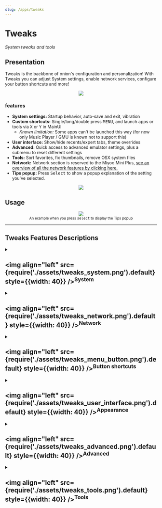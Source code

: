 ```yaml
---
slug: /apps/tweaks
---
```





# Tweaks

*System tweaks and tools*

## Presentation

Tweaks is the backbone of onion's configuration and personalization! With Tweaks you can adjust System settings, enable network services, configure your button shortcuts and more!

<p align="center"><img src={require('./assets/tweaks.webp').default} style={{width: 320}} /></p>

### features

- **System settings:** Startup behavior, auto-save and exit, vibration
- **Custom shortcuts:** Single/long/double press <kbd>MENU</kbd>, and launch apps or tools via <kbd>X</kbd> or <kbd>Y</kbd> in MainUI
  - *Known limitation:* Some apps can't be launched this way (for now only Music Player / GMU is known not to support this)
- **User interface:** Show/hide recents/expert tabs, theme overrides
- **Advanced:** Quick access to advanced emulator settings, plus a submenu to reset different settings
- **Tools:** Sort favorites, fix thumbnails, remove OSX system files
- **Network:** Network section is reserved to the Miyoo Mini Plus, [see an overview of all the network features by clicking here.](../network-features)
- **Tips popup:** Press <kbd>Select</kbd> to show a popup explanation of the setting you've selected.

<p align="center"><img src="https://user-images.githubusercontent.com/44569252/189440460-0afffde0-2e5e-41a4-b85e-0484b23c461a.png" /></p>

## Usage

<p align="center"><img src={require('./assets/tweaks-popup.png').default} style={{width: 320}} /><br />
<sub>An example when you press <kbd>select</kbd> to display the Tips popup</sub>
</p>


---

## Tweaks Features Descriptions

<DynamicTweaksSection>


<details><summary>

## <img align="left" src={require('./assets/tweaks_system.png').default} style={{width: 40}} /><sup>System</sup>

</summary>
<details><summary>

### Startup...
</summary>
<details><summary>

#### Auto-resume last game 
</summary>
<div>Auto-resume happens when you shutdown the device while a game is running. At startup, the system will resume where you left off last time. If disabled the main interface will be displayed after boot, your last game played will not resume.</div>
</details>
<details><summary>

#### Start application
</summary>
<div>With this option you can choose which frontend you want to launch into on startup.

It can be MainUI, [GameSwitcher](./game-switcher), [Retroarch](./retroarch) or [AdvanceMenu](./advancemenu).
</div>
</details>
<details><summary>

#### MainUI: Start tab
</summary>
<div>Here you can set which tab you want MainUI to launch into.</div>
</details>
</details>
<details><summary>

### Date and time...
</summary>
<details><summary>

#### now : 2023-10-12 18:31:08
</summary>
<div>Current Date (read-only label)</div>
</details>
<details><summary>

#### Set automatically via the internet
</summary>
<div>Use the internet connection to sync "date and time on startup."</div>
</details>
<details><summary>

#### Wait for sync on startup
</summary>
<div>Wait for date and time synchronization "on system startup. Ensures that time is synced before a game is launched. Useful for games like Pokemon which requires a synced time.</div>
</details>
<details><summary>

#### Get time zone via IP address
</summary>
<div>If this is enabled, the system will try "to retrieve your time zone from your IP "address.</div>
</details>
<details><summary>

#### Select time zone
</summary>
<div>Manually set your time zone. "You need to adjust for DST as well." (available only if "Get time zone via IP address is disabled)</div>
</details>
<details><summary>

#### Emulated time skip
</summary>
<div>Without RTC the system time stands still while the device is off. This option lets you add a specific amount of hours at startup.</div>
</details>
</details>
<details><summary>

### Low battery warning
</summary>
<div>Show a red battery icon warning in the top right corner when the battery is at or below this value.</div>
</details>
<details><summary>

### Low batt.: Save and exit
</summary>
<div>Set the battery percentage at which the system should save and exit RetroArch.</div>
</details>
<details><summary>

### Vibration intensity
</summary>
<div>Set the vibration strength for haptic feedback when pressing system shortcuts.</div>
</details>
</details>








<details><summary>

## <img align="left" src={require('./assets/tweaks_network.png').default} style={{width: 40}} /><sup>Network</sup>

</summary>
<details><summary>

### IP address: x.x.x.x
</summary>
<div>Current IP (read-only label)</div>
</details>
<details><summary>

### Samba: Network file share...
</summary>
<div>Samba is a file sharing protocol that provides integrated sharing of files and directories between your Miyoo Mini Plus and your PC.</div>
</details>
<details><summary>

### HTTP: Web-based file sync...
</summary>
<div>HTTP file server allows you to manage your files through a web browser on your phone, PC, or tablet. Think of it as a website hosted by Onion; simply enter the IP address in your browser.</div>
</details>
<details><summary>

### SSH: Secure shell...
</summary>
<div>SSH provides a secure command line host for communicating with your device remotely. SFTP provides a secure file transfer protocol.</div>
</details>
<details><summary>

### FTP: File server...
</summary>
<div>FTP provides a method of transferring files between Onion and a PC, phone, or tablet. You'll need an FTP client installed on the other device.</div>
</details>
<details><summary>

### Telnet: Remote shell
</summary>
<div>Telnet provides unencrypted remote shell access to your device.</div>
</details>
<details><summary>

### Disable services in-game
</summary>
<div>Disable all network services (except WiFi) while playing games. This helps to conserve battery and to keep performance at a maximum.</div>
</details>
</details>









<details><summary>

## <img align="left" src={require('./assets/tweaks_menu_button.png').default} style={{width: 40}} /><sup>Button shortcuts</sup>

</summary>
<details><summary>

### Menu single press vibration
</summary>
<div>Enable haptic feedback for the menu button single and double press.</div>
</details>
<details><summary>

### In-game: Menu button...
</summary>
<details><summary>

#### Single press
</summary>
<div>
Set the action for single pressing the menu button while in MainUI.

(Off, Exit to menu, Quick Switch, Game Switcher) 
</div>
</details>
<details><summary>

#### Long press
</summary>
<div>Set the action for long pressing the menu button while in MainUI.</div>
</details>
<details><summary>

#### Double press
</summary>
<div>Set the action for double pressing the menu button while in MainUI.</div>
</details>
</details>
<details><summary>

### MainUI: Menu button...
</summary>
<details><summary>

#### Single press
</summary>
<div>Set the action for single pressing the menu button while in-game.</div>
</details>
<details><summary>

#### Long press
</summary>
<div>Set the action for long pressing the menu button while in-game.</div>
</details>
<details><summary>

#### Double press
</summary>
<div>Set the action for double pressing the menu button while in-game.</div>
</details>
</details>
<details><summary>

### MainUI: X button
</summary>
<div>Set the X button action in MainUI.</div>
</details>
<details><summary>

### MainUI: Y button
</summary>
<div>Set the Y button action in MainUI.</div>
</details>
<details><summary>

### Power single press
</summary>
<div>Change the power button single press action to either 'standby' or 'shutdown'.</div>
</details>
</details>







<details><summary>

## <img align="left" src={require('./assets/tweaks_user_interface.png').default} style={{width: 40}} /><sup>Appearance</sup>

</summary>
<details><summary>

### Show recent
</summary>
<div>Toggle the visibility of the recents tab in the main menu.</div>
</details>
<details><summary>

### Show expert mode
</summary>
<div>Toggle the visibility of the expert tab in the main menu.</div>
</details>
<details><summary>

### OSD bar size
</summary>
<div>Set the width of the 'OSD bar' shown on the left side of the display when adjusting brightness or volume (MMP).</div>
</details>
<details><summary>

### Blue light filter
</summary>
<div>Control the blue light filter schedule, intensity, or state. (You can also hold Menu+B for 2 seconds to enable or disable BLF!)</div>

Warning: Bluelight filter schedule depends on NTP being available. 
If you do not have an up-to-date time on your device, the BLF may behave unexpectedly. 
You can override the BLF schedule by using the Menu+B hotkey.

</details>
<details><summary>

### Theme overrides...
</summary>
<details><summary>

#### Battery percentage...
</summary>
<div>Visible</div>
<div>Font family</div>
<div>Font size</div>
<div>Text alignment</div>
<div>Fixed position</div>
<div>Horizontal offset</div>
<div>Vertical offset</div>
</details>
<details><summary>

#### Hide icon labels
</summary>
<div>Hide hint labels</div>
</details>
</details>
<details><summary>

### Icons packs...
</summary>
<details><summary>

#### Apply icon pack..
</summary>

</details>
<details><summary>

#### Edit console icon.....
</summary>


</details>
<details><summary>

#### Edit expert icon...
</summary>


</details>
<details><summary>

#### expert icon...
</summary>


</details>
</details>
</details>








<details><summary>

## <img align="left" src={require('./assets/tweaks_advanced.png').default} style={{width: 40}} /><sup>Advanced</sup>

</summary>
<details><summary>

### Swap triggers \(L<\>L2, R<\>R2\)
</summary>
<div>Swap the function of L1&lt;&gt;L2 and R1&lt;&gt;R2 (only affects in-game actions).</div>
</details>
<details><summary>

### Brightness control
</summary>
<div>Change the shortcut for brightness (on MM only).</div>
</details>
<details><summary>

### Fast forward rate
</summary>
<div>Set the maximum fast forward rate.</div>
</details>
<details><summary>

### LCD undervolt
</summary>
<div>Use this option if you're seeing small artifacts on the display (MMP only).</div>
</details>
<details><summary>

### Reset settings...
</summary>
<details><summary>

#### Reset system tweaks
</summary>
<div>Reset all Onion system tweaks, including network setup.</div>
</details>
<details><summary>

#### Reset theme overrides
</summary>
<div>Resets the settings stored on the device, such as theme, display options, and volume. Also resets WiFi configuration.</div>
</details>
<details><summary>

#### Reset RetroArch main configuration
</summary>
<div>Reset all RetroArch core overrides.</div>
</details>
<details><summary>

#### Reset AdvanceMENU/MAME/MESS
</summary>
<div>Reset everything.</div>
</details>
</details>
<details><summary>

### Diagnostics...
</summary>
<details><summary>

#### Enable global logging
</summary>
<div>Enable global logging for system & networking. Logs will be generated in SD:/.tmp_update/logs.</div>
</details>
<details><summary>

#### Util: System log snapshot
</summary>
<div>Take a snapshot of the system logs and export them to SD:log_export.7z. Attach these logs to your issue or send directly to a dev.</div>
</details>
</details>
</details>





<details><summary>

## <img align="left" src={require('./assets/tweaks_tools.png').default} style={{width: 40}} /><sup>Tools</sup>

</summary>
<details><summary>

### Generate CUE files for PSX games
</summary>
<div>PSX roms in '.bin' format need a matching '.cue' file. Use this tool to automatically generate them.</div>
</details>
<details><summary>

### Generate M3U files for PSX games
</summary>
<div>This tool will generate m3u files for multi-disk PSX games so you don't have to</div>
</details>
<details><summary>

### Generate game list for short name roms
</summary>
<div>This tool replaces the short names in game caches with their equivalent real names. This ensures the list is sorted correctly.</div>
</details>
<details><summary>

### Generate miyoogamelist with digest names
</summary>
<div>Use this tool to clean your game names without having to rename the rom files (removes parens, rankings, and much more). This generates a 'miyoogamelist.xml' file which comes with some limitations, such as no subfolder support.</div>
</details>
<details><summary>

### Screen recorder
</summary>
<div>A tool to record the screen, this tool will not offer perfect performance in games, but can be used to record/demonstrate apps and features (You can also hold Menu+A for 2 seconds to start recording!)</div>
</details>
<details><summary>

### Regenerate gameswitcher list
</summary>
<div>Refresh the data the gameswitcher holds</div>
</details>
<details><summary>

### Sort applist A-Z
</summary>
<div>This tool will sort your devices applist A-Z (Depending on the number of apps, this could take some time)</div>
</details>
<details><summary>

### Sort applist Z-A
</summary>
<div>This tool will sort your devices applist Z-A (Depending on the number of apps, this could take some time)</div>
</details>
</details>




</DynamicTweaksSection>
